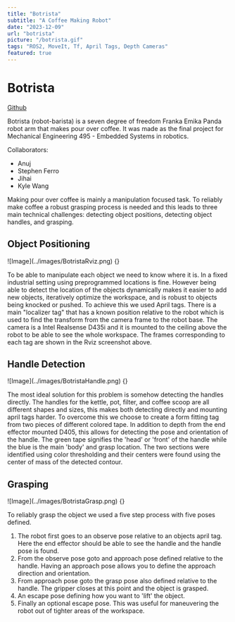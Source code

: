 ```yaml
---
title: "Botrista"
subtitle: "A Coffee Making Robot"
date: "2023-12-09"
url: "botrista"
picture: "/botrista.gif"
tags: "ROS2, MoveIt, Tf, April Tags, Depth Cameras"
featured: true
---
```



# Botrista
[Github](https://github.com/CarterDiOrio/Botrista)
<Divider/>

<div style={{
    maxWidth: "1200px",
    margin: "auto",
    paddingTop: "16px"
}}>
    <YouTube youTubeId="INRJ8Y_SD4U" autoPlay="true" />
</div>

Botrista (robot-barista) is a seven degree of freedom Franka Emika Panda robot arm
that makes pour over coffee. It was made as the final project for Mechanical Engineering
495 - Embedded Systems in robotics.

Collaborators:
- Anuj
- Stephen Ferro
- Jihai
- Kyle Wang

Making pour over coffee is mainly a manipulation focused task. To reliably make coffee
a robust grasping process is needed and this leads to three main technical challenges: detecting object 
positions, detecting object handles, and grasping.

## Object Positioning

<div style={{
    maxWidth: "800px",
    margin: "auto"
}}>
    ![Image](../images/BotristaRviz.png) {}
</div>

To be able to manipulate each object we need to know where it is. In a fixed
industrial setting using preprogrammed locations is fine. However being able
to detect the location of the objects dynamically makes it easier to add new objects,
iteratively optimize the workspace, and is robust to objects being knocked or pushed.
To achieve this we used April tags. There is a main "localizer tag" that has a known position relative to the robot which is used
to find the transform from the camera frame to the robot base. 
The camera is a Intel Realsense D435i and it is mounted to the ceiling above the robot to be able to see the whole workspace.
The frames corresponding to each tag are shown in the Rviz screenshot above.

## Handle Detection

<div style={{
    maxWidth: "800px",
    margin: "auto"
}}>
    ![Image](../images/BotristaHandle.png) {}
</div>

The most ideal solution for this problem is somehow detecting the handles directly. The handles for the kettle, pot, filter, and coffee scoop
are all different shapes and sizes, this makes both detecting directly and mounting april tags harder. To overcome this we choose to create a form fitting 
tag from two pieces of different colored tape. In addition to depth from the end effector mounted D405, this allows for detecting the pose and orientation of the handle.
The green tape signifies the 'head' or 'front' of the handle while the blue is the main 'body' and grasp location. The two sections were identified using color thresholding
and their centers were found using the center of mass of the detected contour.

## Grasping

<div style={{
    maxWidth: "800px",
    margin: "auto"
}}>
    ![Image](../images/BotristaGrasp.png) {}
</div>

To reliably grasp the object we used a five step process with five poses defined.
1. The robot first goes to an observe pose relative to an objects april tag. Here the
end effector should be able to see the handle and the handle pose is found.
2. From the observe pose goto and approach pose defined relative to the handle. Having an approach 
pose allows you to define the approach direction and orientation. 
3. From approach pose goto the grasp pose also defined relative to the handle. The gripper closes
at this point and the object is grasped.
4. An escape pose defining how you want to 'lift' the object.
5. Finally an optional escape pose. This was useful for maneuvering the robot out of tighter areas of the workspace.


